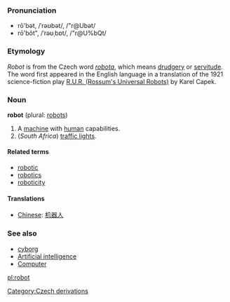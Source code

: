 {{wikipedia}}
===Pronunciation===
*rō'bət, /ˈrəʊbət/, /"r@Ubət/<!-- standard UK or just RP? -->
*rō'bŏt", /ˈrəʊˌbɒt/, /"r@U%bQt/<!-- Aus & US, others? -->

===Etymology===

''Robot'' is from the Czech word ''[[robota]]'', which means [[drudgery]] or [[servitude]].  The word first appeared in the English language in a translation of the 1921 science-fiction play [[W:R.U.R. (Rossum's Universal Robots)|R.U.R. (Rossum's Universal Robots)]] by Karel Capek.

===Noun===
'''robot''' (plural: [[robots]])

# A [[machine]] with [[human]] capabilities.
# (''South Africa'') [[traffic light]]s.

====Related terms====
*[[robotic]]
*[[robotics]]
*[[roboticity]]

====Translations====
*[[Chinese]]: [[机器人]]

===See also===
* [[cyborg]]
* [[Artificial intelligence]]
* [[Computer]]

[[pl:robot]]
[[Category:Czech derivations]]